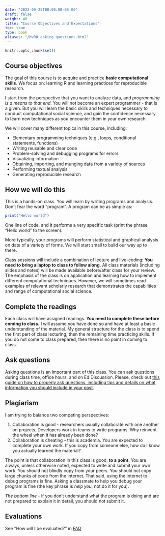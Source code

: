 ```yaml
---
date: "2022-09-25T00:00:00-05:00"
draft: false
weight: 40
title: "Course Objectives and Expectations"
toc: true
type: book
aliases: "/hw00_asking_questions.html"
---
```


```r
knitr::opts_chunk$set()
```

## Course objectives

The goal of this course is to acquire and practice **basic computational skills**. We focus on: learning R and learning practices for reproducible research. 

I start from the perspective that you want to analyze data, and *programming is a means to that end*. You will not become an expert programmer - that is a given. But you will learn the basic skills and techniques necessary to conduct computational social science, and gain the confidence necessary to learn new techniques as you encounter them in your own research.

We will cover many different topics in this course, including:

* Elementary programming techniques (e.g., loops, conditional statements, functions)
* Writing reusable and clear code
* Problem-solving and debugging programs for errors
* Visualizing information
* Obtaining, importing, and munging data from a variety of sources
* Performing textual analysis
* Generating reproducible research

## How we will do this

<!--
{{% callout note %}}
Teach a (wo)man to fish
{{% /callout %}}
-->

This is a hands-on class. You will learn by writing programs and analysis. Don't fear the word "program". A program can be as simple as:

```r
print("Hello world")
```

One line of code, and it performs a very specific task (print the phrase "Hello world" to the screen).

More typically, your programs will perform statistical and graphical analysis on data of a variety of forms. We will start small to build our way up to there.

Class sessions will include a combination of lecture and live-coding: **You need to bring a laptop to class to follow along**. All class materials (including slides and notes) will be made available before/after class for your review. The emphasis of the class is on application and learning how to implement different computational techniques. However, we will sometimes read examples of relevant scholarly research that demonstrates the capabilities and range of computational social science.

## Complete the readings

Each class will have assigned readings. **You need to complete these before coming to class.** I will assume you have done so and have at least a basic understanding of the material. My general structure for the class is to spend the first part of class lecturing, then the remaining time practicing skills. If you do not come to class prepared, then there is no point in coming to class.

## Ask questions

Asking questions is an important part of this class. You can ask questions during class time, office hours, and on Ed Discussion. Please, check out [this guide on how to properly ask questions, including tips and details on what information you should include in your post](/faq/asking-questions/).

## Plagiarism

I am trying to balance two competing perspectives:

1. Collaboration is good - researchers usually collaborate with one another on projects. Developers work in teams to write programs. Why reinvent the wheel when it has already been done?
1. Collaboration is cheating - this is academia. You are expected to complete your own work. If you copy from someone else, how do I know you actually learned the material?

The point is that collaboration in this class is good, **to a point**. You are always, unless otherwise noted, expected to write and submit your own work. You should not blindly copy from your peers. You should not copy large chunks of code from the internet. That said, using the internet to debug programs is fine. Asking a classmate to help you debug your program is fine (the key phrase is *help you*, not do it for you).

*The bottom line* - if you don't understand what the program is doing and are not prepared to explain it in detail, you should not submit it.

## Evaluations

See "How will I be evaluated?" in [FAQ](/faq/)
